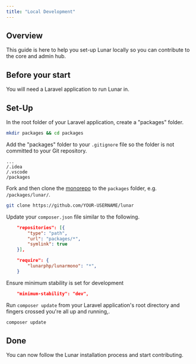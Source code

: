 ```yaml
---
title: "Local Development"
---
```


## Overview

This guide is here to help you set-up Lunar locally so you can contribute to the core and admin hub.

## Before your start

You will need a Laravel application to run Lunar in.

## Set-Up

In the root folder of your Laravel application, create a "packages" folder.

```sh
mkdir packages && cd packages
````

Add the "packages" folder to your `.gitignore` file so the folder is not committed to your Git repository.

```
...
/.idea
/.vscode
/packages
```

Fork and then clone the [monorepo](https://github.com/lunarphp/lunar) to the `packages` folder, e.g. `/packages/lunar/`.

```sh
git clone https://github.com/YOUR-USERNAME/lunar
````

Update your `composer.json` file similar to the following.

```json
    "repositories": [{
        "type": "path",
        "url": "packages/*",
        "symlink": true
    }],

    "require": {
        "lunarphp/lunarmono": "*",
    }
````

Ensure minimum stability is set for development
```json
    "minimum-stability": "dev",
````

Run `composer update` from your Laravel application's root directory and fingers crossed you're all up and running,.

```sh
composer update
````

## Done
You can now follow the Lunar installation process and start contributing.
